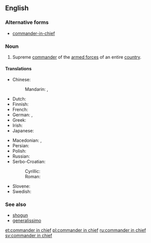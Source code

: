 ==English==

===Alternative forms===
* [[commander-in-chief]]

===Noun===
{{en-noun|head=[[commander]] [[in]] [[chief]]|commanders in chief}}

#{{senseid|en|Supreme commander of the armed forces of an entire country}}Supreme [[commander]] of the [[armed forces]] of an entire [[country]].

====Translations====
{{trans-top|Supreme commander of the armed forces of an entire country}}
* Chinese:
*: Mandarin: {{t|cmn|總司令|sc=Hani}}, {{t|cmn|总司令|tr=zǒngsīlìng|sc=Hani}}
* Dutch: {{t+|nl|opperbevelhebber|m}}
* Finnish: {{t-|fi|puolustusvoimain ylipäällikkö}}
* French: {{t-|fr|commandant en chef|m}}
* German: {{t-|de|Oberbefehlshaber|m}}, {{t+|de|OB|m}}
* Greek: {{t+|el|αρχιστράτηγος|m|tr=archistrátigos}}
* Irish: {{t-|ga|ardcheannasaí|m}}
* Japanese: {{t-|ja|最高指揮官|tr=さいこうしきかん, saikō shikikan|sc=Jpan}}
{{trans-mid}}
* Macedonian: {{t-|mk|главен командант|m|tr=gláven komandánt}},  {{t-|mk|врховен командант|m|tr=v'rhoven komandánt}}
* Persian: {{t-|fa|فرمانده کل قوا|tr=farmânde-ye kol-le qovâ|sc=fa-Arab}}
* Polish: {{t-|pl|naczelny wódz|m}}
* Russian: {{t+|ru|главнокомандующий|m|tr=glavnokomándujuščij}}
* Serbo-Croatian:
*: Cyrillic: {{t-|sh|војсковођа|m}}
*: Roman: {{t-|sh|vojskovođa|m|tr=vojskovođa}}
* Slovene: {{t-|sl|vrhovni poveljnik|m}}
* Swedish: {{t-|sv|överbefälhavare}}
{{trans-bottom}}

===See also===
* [[shogun]]
* [[generalissimo]]

[[et:commander in chief]]
[[pl:commander in chief]]
[[ru:commander in chief]]
[[sv:commander in chief]]